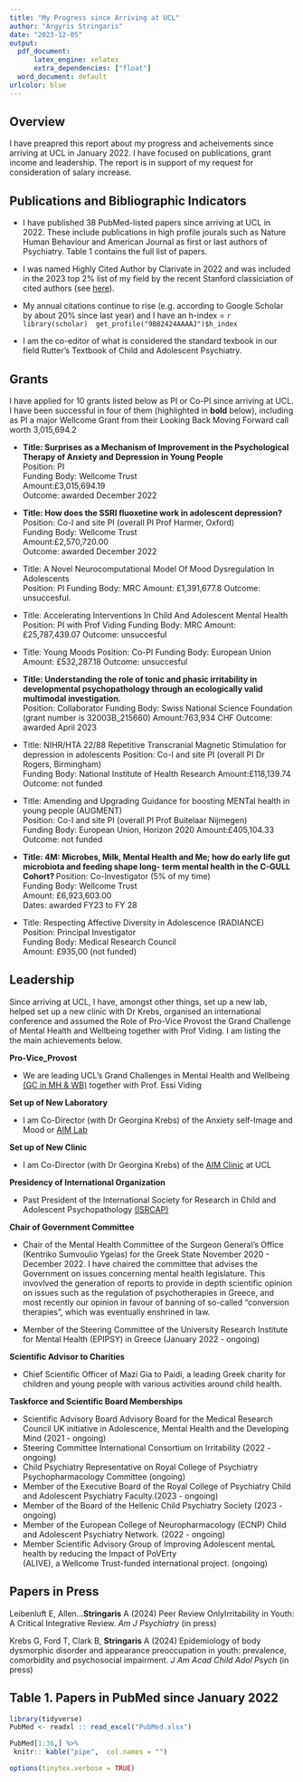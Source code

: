 ```yaml
---
title: "My Progress since Arriving at UCL"
author: "Argyris Stringaris"
date: "2023-12-05"
output:
  pdf_document:
      latex_engine: xelatex 
      extra_dependencies: ["float"]
  word_document: default
urlcolor: blue
---
```


## Overview
I have preapred this report about my progress and acheivements since arriving at UCL in January 2022. I have focused on publications, grant income and leadership. The report is in support of my request for consideration of salary increase.

## Publications and Bibliographic Indicators 

- I have published 38 PubMed-listed papers since arriving at UCL in 2022. These include publications in high profile jourals such as Nature Human Behaviour and American Journal as first or last authors of Psychiatry. Table 1 contains the full list of papers.
- I was named Highly Cited Author by Clarivate in 2022 and was included in the 2023 top 2% list of my field by the recent Stanford classiciation of cited authors (see [here](https://elsevier.digitalcommonsdata.com/datasets/btchxktzyw/6)).

- My annual citations continue to rise (e.g. according to Google Scholar by about 20% since last year) and I have an h-index = `r library(scholar) 
get_profile("9B82424AAAAJ")$h_index`

- I am the co-editor of what is considered the standard texbook in our field Rutter's Textbook of Child and Adolescent Psychiatry.  


## Grants 
I have applied for 10 grants listed below as PI or Co-PI since arriving at UCL. I have been successful in four of them (highlighted in **bold** below), including as PI a major Wellcome Grant from their Looking Back Moving Forward call worth 3,015,694.2


  - **Title: Surprises as a Mechanism of Improvement in the Psychological Therapy of Anxiety and Depression in  Young People**  
  Position: PI  
  Funding Body: Wellcome Trust  
  Amount:£3,015,694.19  
  Outcome: awarded December 2022 
  
  - **Title: How does the SSRI fluoxetine work in adolescent depression?**  
  Position: Co-I and site PI (overall PI Prof Harmer, Oxford)  
  Funding Body: Wellcome Trust  
  Amount:£2,570,720.00  
  Outcome: awarded December 2022  
  
  - Title: A Novel Neurocomputational Model Of Mood Dysregulation In Adolescents  
  Position: PI
  Funding Body: MRC
  Amount: £1,391,677.8
  Outcome: unsuccesful. 
  
  - Title: Accelerating Interventions In Child And Adolescent Mental Health
  Position: PI with Prof Viding
  Funding Body: MRC
  Amount: £25,787,439.07
  Outcome: unsuccesful
  
  - Title: Young Moods
  Position: Co-PI
  Funding Body: European Union
  Amount: £532,287.18
  Outcome: unsuccesful
    
  - **Title: Understanding the role of tonic and phasic irritability in developmental psychopathology through an ecologically valid multimodal investigation.**  
  Position: Collaborator
  Funding Body: Swiss National Science Foundation (grant number is 32003B_215660)
  Amount:763,934 CHF 
  Outcome: awarded April 2023 
  
  - Title: NIHR/HTA 22/88 Repetitive Transcranial Magnetic Stimulation for depression in adolescents 
  Position: Co-I and site PI (overall PI Dr Rogers, Birmingham)  
  Funding Body: National Institute of Health Research
  Amount:£118,139.74
  Outcome: not funded   
    
   - Title: Amending and Upgrading Guidance for boosting MENTal health in young people (AUGMENT)  
  Position: Co-I and site PI (overall PI Prof Buitelaar Nijmegen)  
  Funding Body: European Union, Horizon 2020
  Amount:£405,104.33 
  Outcome: not funded
  
  - **Title: 4M: Microbes, Milk, Mental Health and Me; how do early life gut microbiota and feeding shape long- term mental health in the C-GULL Cohort?  **
    Position: Co-Investigator (5% of my time)   
    Funding Body: Wellcome Trust   
    Amount: £6,923,603.00  
    Dates: awarded FY23 to FY 28  

  - Title: Respecting Affective Diversity in Adolescence (RADIANCE)  
    Position: Principal Investigator    
    Funding Body: Medical Research Council    
    Amount: £935,00 (not funded)  
    


## Leadership

Since arriving at UCL, I have, amongst other things, set up a new lab, helped set up a new clinic with Dr Krebs, organised an international conference and assumed the Role of Pro-Vice Provost the Grand Challenge of Mental Health and Wellbeing together with Prof Viding. I am listing the the main achievements below. 

**Pro-Vice_Provost**  
  
  - We are leading UCL's Grand Challenges in Mental Health and Wellbeing [(GC in MH & WB)](https://www.ucl.ac.uk/grand-challenges/news/2023/oct/academic-leads-appointed-first-new-ucl-grand-challenges-themes) together with Prof. Essi Viding


**Set up of New Laboratory**

-  I am Co-Director (with Dr Georgina Krebs) of the Anxiety self-Image and Mood or [AIM Lab](https://brainlog.blog/)

**Set up of New Clinic**

-  I am Co-Director (with Dr Georgina Krebs) of the [AIM Clinic](https://www.ucl.ac.uk/university-clinic/about-university-clinic/clinical-services/anxiety-self-image-and-mood-aim-clinic) at UCL

**Presidency of International Organization**

  - Past President of the International Society for
    Research in Child and Adolescent Psychopathology
    [(ISRCAP)](https://isrcap.org/executive-committee.html)
    
    
**Chair of Government Committee**  

  - Chair of the Mental Health Committee of the Surgeon General's Office (Kentriko Sumvoulio Ygeias) for the Greek State November 2020 - December 2022. I have chaired the committee that advises the Government on issues concerning mental health legislature. This invovlved the generation of reports to provide in depth scientific opinion on issues such as the regulation of psychotherapies in Greece, and most recently our opinion in favour of banning of so-called "conversion therapies", which was eventually enshrined in law. 
  
  - Member of the Steering Committee of the University Research Institute for Mental Health (EPIPSY) in Greece (January 2022 - ongoing) 
  
**Scientific Advisor to Charities**  
    
  - Chief Scientific Officer of Mazi Gia to Paidi, a leading Greek charity for children and young people with various activities around child health.


**Taskforce and Scientific Board Memberships** 

  
  - Scientific Advisory Board Advisory Board for the Medical Research
    Council UK initiative in Adolescence, Mental Health and the
    Developing Mind (2021 - ongoing)
  - Steering Committee International Consortium on Irritability (2022 - ongoing)
  - Child Psychiatry Representative on Royal College of Psychiatry Psychopharmacology Committee (ongoing)
  - Member of the Executive Board of the Royal College of Psychiatry Child and Adolescent Psychiatry Faculty.(2023 - ongoing)
  - Member of the Board of the Hellenic Child Psychiatry Society (2023 - ongoing)
  - Member of the European College of Neuropharmacology (ECNP) Child and Adolescent Psychiatry Network. (2022 - ongoing)
  - Member Scientific Advisory Group of Improving Adolescent mentaL health by reducing the Impact of PoVErty  
    (ALIVE), a Wellcome Trust-funded international project. (ongoing)

## Papers in Press 

Leibenluft E, Allen...**Stringaris** A (2024) Peer Review OnlyIrritability in Youth: A Critical Integrative Review. _Am J Psychiatry_ (in press)

Krebs G, Ford T, Clark B, **Stringaris** A (2024) Epidemiology of body dysmorphic disorder and appearance preoccupation in youth: prevalence, comorbidity and psychosocial impairment. _J Am Acad Child Adol Psych_ (in press)

## Table 1. Papers in PubMed since January 2022

```r
library(tidyverse)  
PubMed <- readxl :: read_excel("PubMed.xlsx")

PubMed[1:36,] %>% 
 knitr:: kable("pipe",  col.names = "")
```

```r
options(tinytex.verbose = TRUE)
```
